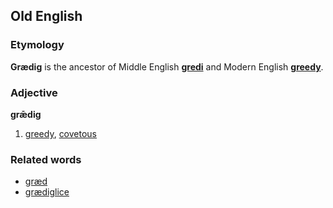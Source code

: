 ==Old English==
===Etymology===
'''Grædig''' is the ancestor of Middle English '''[[gredi]]''' and Modern English '''[[greedy]]'''.
===Adjective===
'''grǣdig'''

#[[greedy]], [[covetous]]
===Related words===
*[[græd]]
*[[grædiglice]]